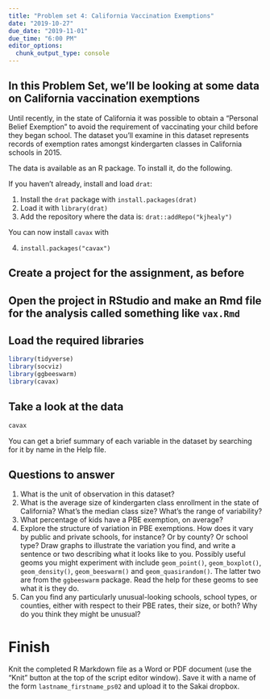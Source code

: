```yaml
---
title: "Problem set 4: California Vaccination Exemptions"
date: "2019-10-27"
due_date: "2019-11-01"
due_time: "6:00 PM"
editor_options: 
  chunk_output_type: console
---
```



## In this Problem Set, we'll be looking at some data on California vaccination exemptions

Until recently, in the state of California it was possible to obtain a "Personal Belief Exemption" to avoid the requirement of vaccinating your child before they began school. The dataset you'll examine in this dataset represents records of exemption rates amongst kindergarten classes in California schools in 2015. 

The data is available as an R package. To install it, do the following.

If you haven't already, install and load `drat`:

1. Install the `drat` package with `install.packages(drat)`
2. Load it with `library(drat)`
3. Add the repository where the data is: `drat::addRepo("kjhealy")`

You can now install `cavax` with

4. `install.packages("cavax")`

## Create a project for the assignment, as before

## Open the project in RStudio and make an Rmd file for the analysis called something like `vax.Rmd`

## Load the required libraries

```r

library(tidyverse)
library(socviz)
library(ggbeeswarm)
library(cavax)

```

## Take a look at the data

```r

cavax

```

You can get a brief summary of each variable in the dataset by searching for it by name in the Help file.

## Questions to answer

1. What is the unit of observation in this dataset?
2. What is the average size of kindergarten class enrollment in the state of California? What's the median class size? What's the range of variability?
3. What percentage of kids have a PBE exemption, on average? 
4. Explore the structure of variation in PBE exemptions. How does it vary by public and private schools, for instance? Or by county? Or school type? Draw graphs to illustrate the variation you find, and write a sentence or two describing what it looks like to you. Possibly useful geoms you might experiment with include `geom_point()`, `geom_boxplot()`, `geom_density()`, `geom_beeswarm()` and `geom_quasirandom()`. The latter two are from the `ggbeeswarm` package. Read the help for these geoms to see what it is they do.
5. Can you find any particularly unusual-looking schools, school types, or counties, either with respect to their PBE rates, their size, or both? Why do you think they might be unusual?

# Finish

Knit the completed R Markdown file as a Word or PDF document (use the "Knit" button at the top of the script editor window). Save it with a name of the form `lastname_firstname_ps02` and upload it to the Sakai dropbox.

